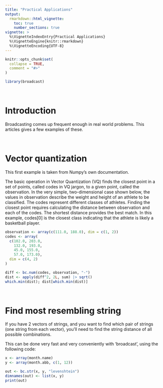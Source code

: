 ```yaml
---
title: "Practical Applications"
output:
  rmarkdown::html_vignette:
    toc: true
    number_sections: true
vignette: >
  %\VignetteIndexEntry{Practical Applications}
  %\VignetteEngine{knitr::rmarkdown}
  %\VignetteEncoding{UTF-8}
---
```


```r
knitr::opts_chunk$set(
  collapse = TRUE,
  comment = "#>"
)
```

```r
library(broadcast)
```


&nbsp;

# Introduction

Broadcasting comes up frequent enough in real world problems. This articles gives a few examples of these.


&nbsp;

# Vector quantization

This first example is taken from Numpy's own documentation.

The basic operation in Vector Quantization (VQ) finds the closest point in a set of points, called codes in VQ jargon, to a given point, called the observation. In the very simple, two-dimensional case shown below, the values in observation describe the weight and height of an athlete to be classified. The codes represent different classes of athletes. Finding the closest point requires calculating the distance between observation and each of the codes. The shortest distance provides the best match. In this example, codes[0] is the closest class indicating that the athlete is likely a basketball player.

```r

observation <- array(c(111.0, 188.0), dim = c(1, 2))
codes <- array(
  c(102.0, 203.0,
    132.0, 193.0,
    45.0, 155.0,
    57.0, 173.0),
  dim = c(4, 2)
)

diff <- bc.num(codes, observation, "-")
dist <- apply(diff^2, 2L, sum) |> sqrt()
which.min(dist); dist[which.min(dist)]
```


&nbsp;


# Find most resembling string

If you have 2 vectors of strings, and you want to find which pair of strings (one string from each vector), you'll need to find the string distance of all possible combinations.

This can be done very fast and very conveniently with 'broadcast', using the following code:

```r
x <- array(month.name)
y <- array(month.abb, c(1, 12))

out <- bc.str(x, y, "levenshtein")
dimnames(out) <- list(x, y)
print(out)

```


&nbsp;








&nbsp;
&nbsp;
